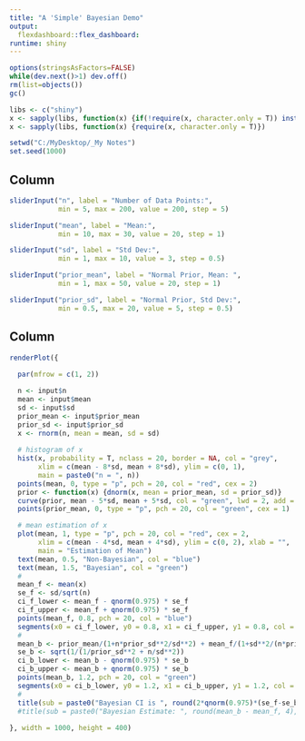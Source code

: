 ```yaml
---
title: "A 'Simple' Bayesian Demo"
output: 
  flexdashboard::flex_dashboard:
runtime: shiny
---
```



```r

options(stringsAsFactors=FALSE)
while(dev.next()>1) dev.off()
rm(list=objects())
gc()

libs <- c("shiny")
x <- sapply(libs, function(x) {if(!require(x, character.only = T)) install.packages(x)})
x <- sapply(libs, function(x) {require(x, character.only = T)})

setwd("C:/MyDesktop/_My Notes")
set.seed(1000)

```


Column {.sidebar}
-----------------------------------------------------------------------

```r
sliderInput("n", label = "Number of Data Points:",
            min = 5, max = 200, value = 200, step = 5)

sliderInput("mean", label = "Mean:",
            min = 10, max = 30, value = 20, step = 1)

sliderInput("sd", label = "Std Dev:",
            min = 1, max = 10, value = 3, step = 0.5)

sliderInput("prior_mean", label = "Normal Prior, Mean: ",
            min = 1, max = 50, value = 20, step = 1)

sliderInput("prior_sd", label = "Normal Prior, Std Dev:",
            min = 0.5, max = 20, value = 5, step = 0.5)

```



Column
-----------------------------------------------------------------------

```r

renderPlot({
  
  par(mfrow = c(1, 2))

  n <- input$n
  mean <- input$mean
  sd <- input$sd
  prior_mean <- input$prior_mean
  prior_sd <- input$prior_sd
  x <- rnorm(n, mean = mean, sd = sd)
  
  # histogram of x
  hist(x, probability = T, nclass = 20, border = NA, col = "grey", 
       xlim = c(mean - 8*sd, mean + 8*sd), ylim = c(0, 1),
       main = paste0("n = ", n))
  points(mean, 0, type = "p", pch = 20, col = "red", cex = 2)
  prior <- function(x) {dnorm(x, mean = prior_mean, sd = prior_sd)}
  curve(prior, mean - 5*sd, mean + 5*sd, col = "green", lwd = 2, add = T)
  points(prior_mean, 0, type = "p", pch = 20, col = "green", cex = 1)

  # mean estimation of x
  plot(mean, 1, type = "p", pch = 20, col = "red", cex = 2, 
       xlim = c(mean - 4*sd, mean + 4*sd), ylim = c(0, 2), xlab = "",  ylab = "", yaxt = "n",
       main = "Estimation of Mean")
  text(mean, 0.5, "Non-Bayesian", col = "blue")
  text(mean, 1.5, "Bayesian", col = "green")
  #
  mean_f <- mean(x)
  se_f <- sd/sqrt(n)
  ci_f_lower <- mean_f - qnorm(0.975) * se_f
  ci_f_upper <- mean_f + qnorm(0.975) * se_f
  points(mean_f, 0.8, pch = 20, col = "blue")
  segments(x0 = ci_f_lower, y0 = 0.8, x1 = ci_f_upper, y1 = 0.8, col = "blue")
  #
  mean_b <- prior_mean/(1+n*prior_sd**2/sd**2) + mean_f/(1+sd**2/(n*prior_sd**2))
  se_b <- sqrt(1/(1/prior_sd**2 + n/sd**2))
  ci_b_lower <- mean_b - qnorm(0.975) * se_b
  ci_b_upper <- mean_b + qnorm(0.975) * se_b
  points(mean_b, 1.2, pch = 20, col = "green")
  segments(x0 = ci_b_lower, y0 = 1.2, x1 = ci_b_upper, y1 = 1.2, col = "green")
  #
  title(sub = paste0("Bayesian CI is ", round(2*qnorm(0.975)*(se_f-se_b), 4), " shorter."))
  #title(sub = paste0("Bayesian Estimate: ", round(mean_b - mean_f, 4), ";\n Bayesian CI: ", round(2*qnorm(0.975)*(se_b-se_f), 4)))
  
}, width = 1000, height = 400)

```








